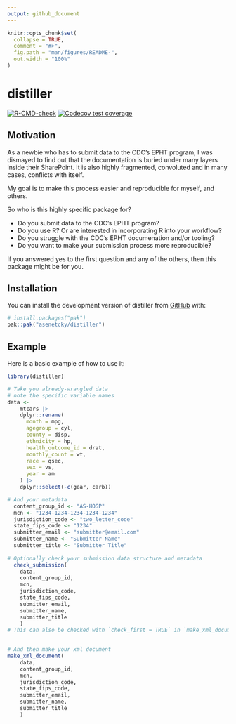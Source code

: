 ```yaml
---
output: github_document
---
```


<!-- README.md is generated from README.Rmd. Please edit that file -->

```r
knitr::opts_chunk$set(
  collapse = TRUE,
  comment = "#>",
  fig.path = "man/figures/README-",
  out.width = "100%"
)
```

# distiller

<!-- badges: start -->
[![R-CMD-check](https://github.com/asenetcky/distiller/actions/workflows/R-CMD-check.yaml/badge.svg)](https://github.com/asenetcky/distiller/actions/workflows/R-CMD-check.yaml)
[![Codecov test coverage](https://codecov.io/gh/asenetcky/distiller/graph/badge.svg)](https://app.codecov.io/gh/asenetcky/distiller)
<!-- badges: end -->

## Motivation
As a newbie who has to submit data to the CDC's EPHT program, I was
dismayed to find out that the documentation is buried under many layers 
inside their SharePoint.  It is also highly fragmented, convoluted and in many
cases, conflicts with itself.  

My goal is to make this process easier and reproducible for myself, and others.

So who is this highly specific package for?

  *  Do you submit data to the CDC's EPHT program?
  *  Do you use R? Or are interested in incorporating R into your workflow?
  *  Do you struggle with the CDC's EPHT documenation and/or tooling?
  *  Do you want to make your submission process more reproducible?
  
  If you answered yes to the first question and any of the others, 
  then this package might be for you.
  

## Installation

You can install the development version of distiller from [GitHub](https://github.com/) with:

``` r
# install.packages("pak")
pak::pak("asenetcky/distiller")
```

## Example

Here is a basic example of how to use it:

```r
library(distiller)

# Take you already-wrangled data
# note the specific variable names
data <-
    mtcars |>
    dplyr::rename(
      month = mpg,
      agegroup = cyl,
      county = disp,
      ethnicity = hp,
      health_outcome_id = drat,
      monthly_count = wt,
      race = qsec,
      sex = vs,
      year = am
    ) |>
    dplyr::select(-c(gear, carb))

# And your metadata
  content_group_id <- "AS-HOSP"
  mcn <- "1234-1234-1234-1234-1234"
  jurisdiction_code <- "two_letter_code"
  state_fips_code <- "1234"
  submitter_email <- "submitter@email.com"
  submitter_name <- "Submitter Name"
  submitter_title <- "Submitter Title"
  
# Optionally check your submission data structure and metadata
  check_submission(
    data,
    content_group_id,
    mcn,
    jurisdiction_code,
    state_fips_code,
    submitter_email,
    submitter_name,
    submitter_title
    )
# This can also be checked with `check_first = TRUE` in `make_xml_document()`
  

# And then make your xml document
make_xml_document(
    data,
    content_group_id,
    mcn,
    jurisdiction_code,
    state_fips_code,
    submitter_email,
    submitter_name,
    submitter_title
    )
  
```
